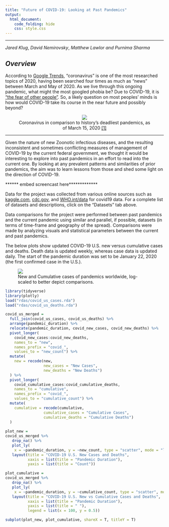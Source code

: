 ```yaml
---
title: "Future of COVID-19: Looking at Past Pandemics" 
output:
  html_document:
    code_folding: hide
    css: style.css
---
```

<style type = "text/css">

h1.title {color: brown}

</style>

***
 _Jared Klug_, _David Nemirovsky_, _Matthew Lawlor_ _and_ _Purnima Sharma_ 

<brk><brk><brk>

## *Overview*

According to [Google Trends](https://trends.google.com/trends/story/US_cu_4Rjdh3ABAABMHM_en), "coronavirus" is one of the most researched topics of 2020, having been searched four times as much as "news" between March and May of 2020. As we live through this ongoing pandemic, what might the most googled phobia be? Due to COVID-19, it is ["the fear of other people"](https://nypost.com/2020/10/15/most-googled-phobia-of-2020-is-fear-of-other-people-amid-covid-19/
). So, a likely question on most peoples' minds is how would COVID-19 take its course in the near future and possibly beyond?

<center>
<figure>
![](pictures/history_of_pandemics.jpg)
<figcaption> Coronavirus in comparison to history's deadliest pandemics, as of March 15, 2020 [[1]](https://dailymail.co.uk/news/article-8120631) </figcaption>
</figure>
</center>

***

Given the nature of new Zoonotic infectious diseases, and the resulting inconsistent and sometimes conflicting measures of management of COVID-19 by the current federal government, we thought it would be interesting to explore into past pandemics in an effort to read into the current one. By looking at any prevalent patterns and similarities of prior pandemics, the aim was to learn lessons from those and shed some light on the direction of COVID-19.    

****** embed screencast here*************

Data for the project was collected from various online sources such as [kaggle.com](https://www.kaggle.com), [cdc.gov](https://www.cdc.gov/datastatistics/), and [WHO.int/data](https://www.who.int/data/) for covid19 data. For a complete list of datasets and descriptions, click on the  "Datasets" tab above.


Data comparisons for the project were performed between past pandemics and the current pandemic using similar and parallel, if possible, datasets (in terms of time-frame and geography of the spread). Comparisons were made by analyzing visuals and statistical parameters between the current and past pandemics. 


The below plots show updated COVID-19 U.S. new versus cumulative cases and deaths. Death data is updated weekly, whereas case data is updated daily. The start of the pandemic duration was set to be January 22, 2020 (the first confirmed case in the U.S.).


<figure>
![](pictures/global_new_ vs_cumulative_cases_log.file)
<figcaption> New and Cumulative cases of pandemics worldwide, log-scaled to better depict comparisons.   </figcaption>
</figure>


```r
library(tidyverse)
library(plotly)
load("rdas/covid_us_cases.rda")
load("rdas/covid_us_deaths.rda")

covid_us_merged = 
  full_join(covid_us_cases, covid_us_deaths) %>% 
  arrange(pandemic_duration) %>% 
  relocate(pandemic_duration, covid_new_cases, covid_new_deaths) %>% 
  pivot_longer(
    covid_new_cases:covid_new_deaths, 
    names_to = "new",
    names_prefix = "covid_", 
    values_to = "new_count") %>% 
  mutate(
    new = recode(new,
                 new_cases = "New Cases",
                 new_deaths = "New Deaths")
  ) %>% 
  pivot_longer(
    covid_cumulative_cases:covid_cumulative_deaths, 
    names_to = "cumulative",
    names_prefix = "covid_", 
    values_to = "cumulative_count") %>% 
  mutate(
    cumulative = recode(cumulative,
                 cumulative_cases = "Cumulative Cases",
                 cumulative_deaths = "Cumulative Deaths")
  )
  
plot_new = 
covid_us_merged %>% 
   drop_na() %>% 
   plot_ly(
    x = ~pandemic_duration, y = ~new_count, type = "scatter", mode = "lines", color = ~new) %>% 
   layout(title = "COVID-19 U.S. New Cases and Deaths",
          xaxis = list(title = "Pandemic Duration"), 
          yaxis = list(title = "Count"))

plot_cumulative = 
covid_us_merged %>% 
   drop_na() %>% 
   plot_ly(
    x = ~pandemic_duration, y = ~cumulative_count, type = "scatter", mode = "lines", color = ~cumulative) %>% 
   layout(title = "COVID-19 U.S. New vs Cumulative Cases and Deaths",
          xaxis = list(title = "Pandemic Duration"), 
          yaxis = list(title = " "), 
          legend = list(x = 100, y = 0.5))

subplot(plot_new, plot_cumulative, shareX = T, titleY = T)
```
